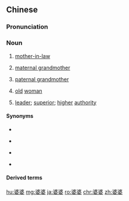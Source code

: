 ==Chinese==
{{zh-forms}}

===Pronunciation===
{{zh-pron
|m=pópo
|m-s=po2po2-1/po2po2
|c=po4 po4-2,po4 po4
|g=po2 po
|j=pe1 pe1-3
|mn=qz,xm,zz:pô-pô
|ca=zh-yue-婆婆.ogg
|cat=n
}}

===Noun===
{{zh-noun}}

# {{lb|zh|chiefly|Mandarin|Jin}} [[mother-in-law]] {{gloss|[[husband]]'s [[mother]]}}
# {{lb|zh|chiefly|Cantonese}} [[maternal grandmother]]
# {{lb|zh|Gan|dialectal|_|Mandarin}} [[paternal grandmother]]
# {{lb|zh|dialectal}} [[old]] [[woman]]
# {{lb|zh|mainland China}} [[leader]]; [[superior]]; [[higher]] [[authority]]

====Synonyms====
* {{sense|mother-in-law}}
{{zh-dial}}
* {{sense|maternal grandmother}}
{{zh-dial|外祖母}}
* {{sense|paternal grandmother}}
{{zh-dial|祖母}}
* {{sense|old woman}} {{zh-l|阿婆}}

====Derived terms====
{{zh-der|婆婆媽媽|婆婆嘴}}

{{zh-cat|Advanced}}

{{zh-cat|Family}}

[[hu:婆婆]]
[[mg:婆婆]]
[[ja:婆婆]]
[[ro:婆婆]]
[[chr:婆婆]]
[[zh:婆婆]]
